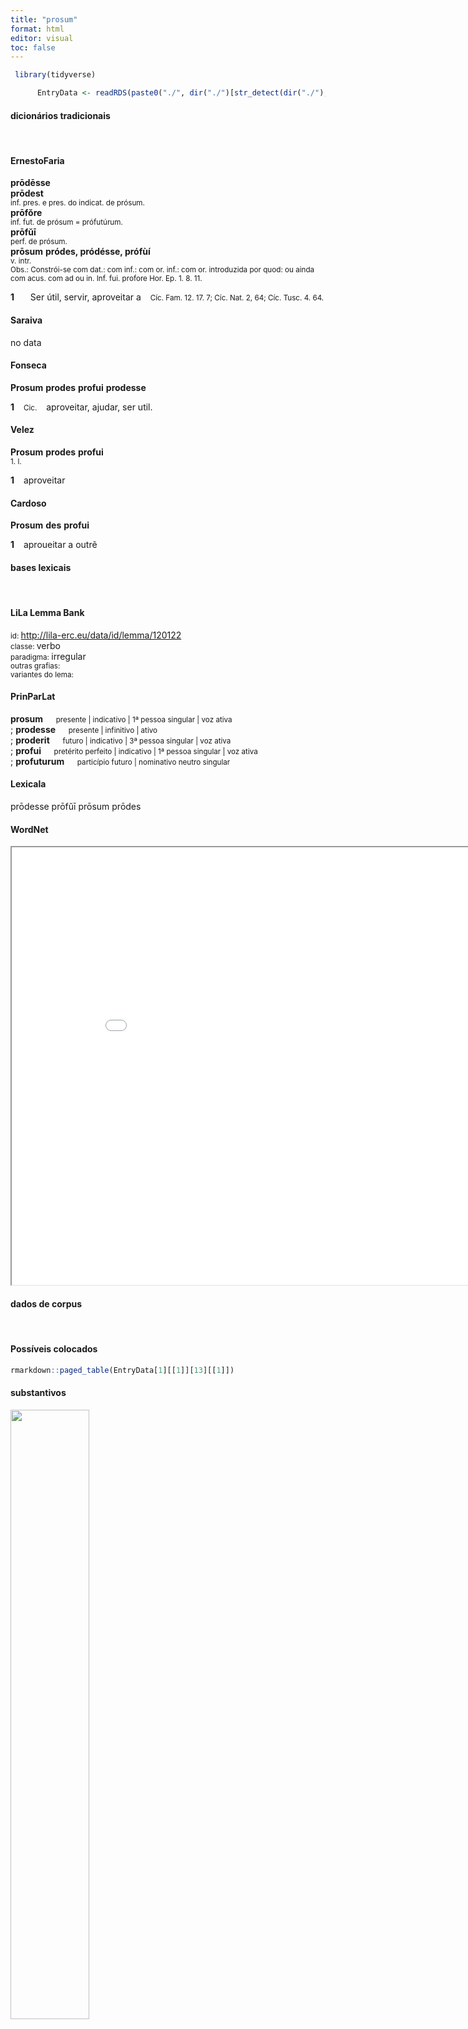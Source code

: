 ```yaml
---
title: "prosum"
format: html
editor: visual
toc: false
---
```



```r
 library(tidyverse) 

      EntryData <- readRDS(paste0("./", dir("./")[str_detect(dir("./"), "_xx112-114-111-115-117-109xx_.rds")]))

```


#### dicionários tradicionais

&emsp;




::: panel-tabset

#### ErnestoFaria

<b>prōdēsse</b> <br> <b>prōdest</b> <br> <small>inf. pres. e pres. do indicat. de prósum.</small> <br> <small></small> 
 <b>prōfŏre</b> <br> <small>inf. fut. de prósum = prófutúrum.</small> <br> <small></small> 
 <b>prōfŭī</b> <br> <small>perf. de prósum.</small> <br> <small></small> 
 <b>prōsum</b> <b>pródes, pródésse, prófùí</b> <br> <small>v. intr.</small> <br> <small>Obs.: Constrói-se com dat.: com inf.: com or. inf.: com or. introduzida por quod: ou ainda com acus. com ad ou in. Inf. fui. profore Hor. Ep. 1. 8. 11.</small>   <p> <b>1</b> &ensp; <small></small> &ensp; Ser útil, servir, aproveitar a &ensp; <small>Cíc. Fam. 12. 17. 7; Cíc. Nat. 2, 64; Cíc. Tusc. 4. 64.</small> </p>




#### Saraiva

no data




#### Fonseca

<b>Prosum</b> <b>prodes</b> <b>profui</b> <b>prodesse</b>   <p> <b>1</b> &ensp; <small>Cic.</small> &ensp; aproveitar, ajudar, ser util. </p>




#### Velez

<b>Prosum</b> <b>prodes</b> <b>profui</b> <br> <small>1. l.</small>   <p> <b>1</b> &ensp; aproveitar </p>




#### Cardoso

<b>Prosum</b> <b>des</b> <b>profui</b>   <p> <b>1</b> &ensp; aproueitar a outrẽ </p>


:::



#### bases lexicais

&emsp;






::: panel-tabset

#### LiLa Lemma Bank

<small> id: </small> <a href=' http://lila-erc.eu/data/id/lemma/120122 ' target="_blank"> http://lila-erc.eu/data/id/lemma/120122 </a> <br>
<small> classe: </small> verbo    <br>
<small> paradigma: </small> irregular <br>
<small> outras grafias: </small>  <br>
<small> variantes do lema: </small>  <br>





#### PrinParLat

<b> prosum </b>&emsp;<small> presente | indicativo | 1ª pessoa singular | voz ativa </small><br>
; <b> prodesse </b>&emsp;<small> presente | infinitivo | ativo </small><br>
; <b> proderit </b>&emsp;<small> futuro | indicativo | 3ª pessoa singular | voz ativa </small><br>
; <b> profui </b>&emsp;<small> pretérito perfeito | indicativo | 1ª pessoa singular | voz ativa </small><br>
; <b> profuturum </b>&emsp;<small> particípio futuro | nominativo neutro singular </small><br>





#### Lexicala

prōdesse 
 prōfŭī 
 prōsum 
 prōdes




#### WordNet

<iframe width='900' height='700' src='Media/Tree__xx112-114-111-115-117-109xx__sem_type_lexemes_pt.html'>

</iframe>


:::



#### dados de corpus

&emsp;




::: panel-tabset

#### Possíveis colocados

```r

rmarkdown::paged_table(EntryData[1][[1]][13][[1]])

```


#### substantivos

![](./Media/wordcloud__xx112-114-111-115-117-109xx__BY_collocate_scoreSUBST.webp){width=50% fig-alt='This chart plots collocate by scoreSUBST, for the headword prosum here are all the values plotted: collocate: multum; scoreSUBST: 0. collocate: nihil; scoreSUBST: 0. collocate: multus; scoreSUBST: 0. collocate: qua; scoreSUBST: 0. collocate: possum; scoreSUBST: 0. collocate: ego; scoreSUBST: 0'}




#### adjetivos

![](./Media/wordcloud__xx112-114-111-115-117-109xx__BY_collocate_scoreADJ.webp){width=50% fig-alt='This chart plots collocate by scoreADJ, for the headword prosum here are all the values plotted: collocate: multum; scoreADJ: 0. collocate: nihil; scoreADJ: 0. collocate: multus; scoreADJ: 0. collocate: qua; scoreADJ: 0. collocate: possum; scoreADJ: 0. collocate: ego; scoreADJ: 0'}




#### verbos

![](./Media/wordcloud__xx112-114-111-115-117-109xx__BY_collocate_scoreVERBO.webp){width=50% fig-alt='This chart plots collocate by scoreVERBO, for the headword prosum here are all the values plotted: collocate: multum; scoreVERBO: 0. collocate: nihil; scoreVERBO: 0. collocate: multus; scoreVERBO: 0. collocate: qua; scoreVERBO: 0. collocate: possum; scoreVERBO: 2. collocate: ego; scoreVERBO: 0'}




#### advérbios

![](./Media/wordcloud__xx112-114-111-115-117-109xx__BY_collocate_scoreADV.webp){width=50% fig-alt='This chart plots collocate by scoreADV, for the headword prosum here are all the values plotted: collocate: multum; scoreADV: 2. collocate: nihil; scoreADV: 0. collocate: multus; scoreADV: 0. collocate: qua; scoreADV: 2. collocate: possum; scoreADV: 0. collocate: ego; scoreADV: 0'}




#### preposições e conjunções

![](./Media/wordcloud__xx112-114-111-115-117-109xx__BY_collocate_scoreFUNC.webp){width=50% fig-alt='This chart plots collocate by scoreFUNC, for the headword prosum here are all the values plotted: collocate: multum; scoreFUNC: 0. collocate: nihil; scoreFUNC: 0. collocate: multus; scoreFUNC: 0. collocate: qua; scoreFUNC: 0. collocate: possum; scoreFUNC: 0. collocate: ego; scoreFUNC: 0'}


:::



::: panel-tabset

#### ExemplosTraduzidos

<p> nam castellum munitum habitanti mihi <b>prodesset</b> <br> <small> Cic.Att.3.7.1 <br> Um castelo fortificado me seria útil para morar. <small> [JDD] </small> </small> </p>
; <p> illis aliqua quae possint <b>prodesse</b> conscribo <br> <small> Sen.Ep.8.2 <br> Escrevo algumas coisas que lhes possam ser úteis. <small> [JDD] </small> </small> </p>
; <p> hoc facere illum mihi quam <b>prosit</b> nescio <br> <small> Cic.Att.2.1.6 <br> Não sei quão útil é para mim ele fazer isso. <small> [JDD] </small> </small> </p>
; <p> <b>prodest</b> autem etiam quo moratur ad praua properantes <br> <small> Sen.Ep.124.21 <br> Por outro lado é também útil para retardar os que correm para a depravação. <small> [JDD] </small> </small> </p>
; <p> non multum <b>prodest</b> uitia sua proiecisse si cum alienis rixandum est <br> <small> Sen.Ep.28.7 <br> não é muito útil ter expulsado seus próprios vícios, se é preciso brigar com os alheios. <small> [JDD] </small> </small> </p>
; <p> non modo igitur nihil <b>prodest</b> sed obest etiam Clodi mors Miloni <br> <small> Cic.Mil.34 <br> Portanto, a morte de Clódio não só não é nada útil para Milão, mas ainda o prejudica. <small> [JDD] </small> </small> </p>
; <p> quid enim potest per deos immortalis rei publicae <b>prodesse</b> nostra legatio <br> <small> Cic.Phil.12.7.3 <br> Pois, pelos deuses imortais, em que pode ser útil para a república a nossa legação? <small> [JDD] </small> </small> </p>
; <p> magna laus et grata hominibus unum hominem elaborare in ea scientia quae sit multis <b>profutura</b> <br> <small> Cic.Mur.19 <br> Grande mérito e grato aos homens que um único homem trabalhe nesse conhecimento que será útil para muitos. <small> [JDD] </small> </small> </p>
; <p> nec in hoc te accerso tantum ut proficias sed ut <b>prosis</b> plurimum enim alter alteri conferemus <br> <small> Sen.Ep.6.6 <br> E neste caso não te chamo apenas para que aproveites, mas para que possas ser útil; pois muitos préstimos concederemos um para o outro. <small> [JDD] </small> </small> </p>





#### Frequência por autor

![](./Media/barchart__xx112-114-111-115-117-109xx__lemma_BY_author_Frequencies.webp){width=50% fig-alt='This charts plots the frequency of lemma by author_Frequencies. The Seneca subcorpus registers the highest normalized frequency, with the value of 7.28 and an absolute frequency of 39. The Ovidius subcorpus follows, with a normalized frequency of 6.86 and an absolute frequency of 4. the subcorpus with the least normalized frequency is Sallustius with the normalized value of 0 and an absolute freqeuncy of 0. here are all the values: subcorpus: Caesar ; normalized frequency: 1 ; absolute frequency: 0.377672029609487. subcorpus: Cicero ; normalized frequency: 24 ; absolute frequency: 1.49510353591986. subcorpus: Horatius ; normalized frequency: 3 ; absolute frequency: 2.6640618062339. subcorpus: Ovidius ; normalized frequency: 4 ; absolute frequency: 6.86341798215511. subcorpus: Phaedrus ; normalized frequency: 2 ; absolute frequency: 3.0362835888872. subcorpus: Sallustius ; normalized frequency: 0 ; absolute frequency: 0. subcorpus: Seneca ; normalized frequency: 39 ; absolute frequency: 7.2786995390157. subcorpus: Suetonius ; normalized frequency: 0 ; absolute frequency: 0. subcorpus: Tacitus ; normalized frequency: 0 ; absolute frequency: 0. subcorpus: Vergilius ; normalized frequency: 0 ; absolute frequency: 0. subcorpus: Hieronymus ; normalized frequency: 1 ; absolute frequency: 2.24668613794653'}




#### Frequência por gênero

![](./Media/barchart__xx112-114-111-115-117-109xx__lemma_BY_genre_Frequencies.webp){width=50% fig-alt='This charts plots the frequency of lemma by genre_Frequencies. The Prosa.filosófica subcorpus registers the highest normalized frequency, with the value of 6.75 and an absolute frequency of 41. The Poesia.lírica subcorpus follows, with a normalized frequency of 3.37 and an absolute frequency of 4. the subcorpus with the least normalized frequency is Poesia.épica with the normalized value of 0 and an absolute freqeuncy of 0. here are all the values: subcorpus: Prosa.histórica ; normalized frequency: 1 ; absolute frequency: 0.243433384454344. subcorpus: Prosa.filosófica ; normalized frequency: 41 ; absolute frequency: 6.75441920231957. subcorpus: Prosa.oratória ; normalized frequency: 12 ; absolute frequency: 1.15215116223248. subcorpus: Prosa.epistolográfica ; normalized frequency: 9 ; absolute frequency: 2.38480086912743. subcorpus: Poesia.lírica ; normalized frequency: 4 ; absolute frequency: 3.36502061075124. subcorpus: Poesia.didática ; normalized frequency: 5 ; absolute frequency: 4.24124183560947. subcorpus: Poesia.trágica ; normalized frequency: 1 ; absolute frequency: 0.868658790826963. subcorpus: Poesia.épica ; normalized frequency: 0 ; absolute frequency: 0. subcorpus: Prosa.ficcional ; normalized frequency: 1 ; absolute frequency: 2.24668613794653'}




#### Frequência por século

![](./Media/barchart__xx112-114-111-115-117-109xx__lemma_BY_period_Frequencies.webp){width=50% fig-alt='This charts plots the frequency of lemma by period_Frequencies. The I.d.C. subcorpus registers the highest normalized frequency, with the value of 6.73 and an absolute frequency of 44. The II.d.C. subcorpus follows, with a normalized frequency of 0 and an absolute frequency of 0. the subcorpus with the least normalized frequency is II.d.C. with the normalized value of 0 and an absolute freqeuncy of 0. here are all the values: subcorpus: I.a.C. ; normalized frequency: 29 ; absolute frequency: 1.34977891552246. subcorpus: I.d.C. ; normalized frequency: 44 ; absolute frequency: 6.73091632247208. subcorpus: II.d.C. ; normalized frequency: 0 ; absolute frequency: 0. subcorpus: IV.d.C. ; normalized frequency: 1 ; absolute frequency: 2.24668613794653'}


:::


